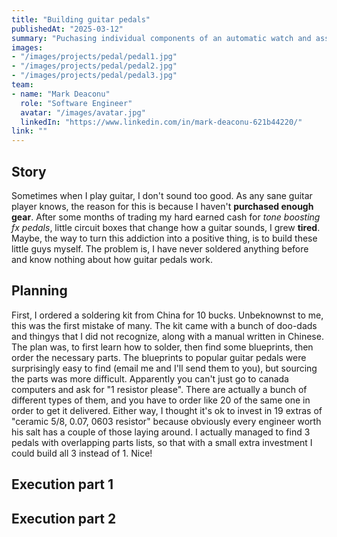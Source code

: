```yaml
---
title: "Building guitar pedals"
publishedAt: "2025-03-12"
summary: "Puchasing individual components of an automatic watch and assembling a custom build"
images:
- "/images/projects/pedal/pedal1.jpg"
- "/images/projects/pedal/pedal2.jpg"
- "/images/projects/pedal/pedal3.jpg"
team:
- name: "Mark Deaconu"
  role: "Software Engineer"
  avatar: "/images/avatar.jpg"
  linkedIn: "https://www.linkedin.com/in/mark-deaconu-621b44220/"
link: ""
---
```

## Story

Sometimes when I play guitar, I don't sound too good. As any sane guitar player knows, the reason for this is because I haven't **purchased enough gear**.
After some months of trading my hard earned cash for *tone boosting fx pedals*, little circuit boxes that change how a guitar sounds, I grew **tired**. 
Maybe, the way to turn this addiction into a positive thing, is to build these little guys myself. The problem is, I have never soldered anything before and know nothing about how guitar pedals work.


## Planning
First, I ordered a soldering kit from China for 10 bucks. Unbeknownst to me, this was the first mistake of many. The kit came with a bunch of doo-dads and
thingys that I did not recognize, along with a manual written in Chinese. The plan was, to first learn how to solder, then find some blueprints, then order the necessary parts.
The blueprints to popular guitar pedals were surprisingly easy to find (email me and I'll send them to you), but sourcing the parts was more difficult. Apparently you can't just 
go to canada computers and ask for "1 resistor please". There are actually a bunch of different types of them, and you have to order like 20 of the same one in order to get it delivered.
Either way, I thought it's ok to invest in 19 extras of "ceramic 5/8, 0.07, 0603 resistor" because obviously every engineer worth his salt has a couple of those laying around.
I actually managed to find 3 pedals with overlapping parts lists, so that with a small extra investment I could build all 3 instead of 1. Nice!

## Execution part 1 


## Execution part 2